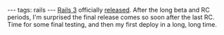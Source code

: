 ---
tags: rails
---
[[Rails 3]] officially [http://weblog.rubyonrails.org/2010/8/29/rails-3-0-it-s-done released]. After the long beta and RC periods, I'm surprised the final release comes so soon after the last RC. Time for some final testing, and then my first deploy in a long, long time.

